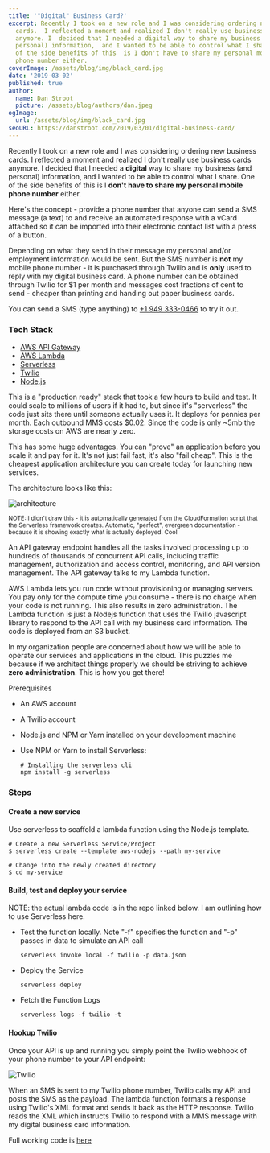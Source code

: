 ```yaml
---
title: '"Digital" Business Card?'
excerpt: Recently I took on a new role and I was considering ordering new business
  cards.  I reflected a moment and realized I don't really use business cards
  anymore. I  decided that I needed a digital way to share my business (and
  personal) information,  and I wanted to be able to control what I share. One
  of the side benefits of this  is I don't have to share my personal mobile
  phone number either.
coverImage: /assets/blog/img/black_card.jpg
date: '2019-03-02'
published: true
author:
  name: Dan Stroot
  picture: /assets/blog/authors/dan.jpeg
ogImage:
  url: /assets/blog/img/black_card.jpg
seoURL: https://danstroot.com/2019/03/01/digital-business-card/
---
```


Recently I took on a new role and I was considering ordering new business cards. I reflected a moment and realized I don't really use business cards anymore. I decided that I needed a **digital** way to share my business (and personal) information, and I wanted to be able to control what I share. One of the side benefits of this is I **don't have to share my personal mobile phone number** either.

Here's the concept - provide a phone number that anyone can send a SMS message (a text) to and receive an automated response with a vCard attached so it can be imported into their electronic contact list with a press of a button.

Depending on what they send in their message my personal and/or employment information would be sent. But the SMS number is **not** my mobile phone number - it is purchased through Twilio and is **only** used to reply with my digital business card. A phone number can be obtained through Twilio for $1 per month and messages cost fractions of cent to send - cheaper than printing and handing out paper business cards.

You can send a SMS (type anything) to [+1 949 333-0466](tel:+19493330466) to try it out.

### Tech Stack

- [AWS API Gateway](https://aws.amazon.com/api-gateway/)
- [AWS Lambda](https://aws.amazon.com/lambda/)
- [Serverless](https://serverless.com/)
- [Twilio](https://www.twilio.com)
- [Node.js](https://nodejs.org/en/)

This is a "production ready" stack that took a few hours to build and test. It could scale to millions of users if it had to, but since it's "serverless" the code just sits there until someone actually uses it. It deploys for pennies per month. Each outbound MMS costs \$0.02. Since the code is only ~5mb the storage costs on AWS are nearly zero.

This has some huge advantages. You can "prove" an application before you scale it and pay for it. It's not just fail fast, it's also "fail cheap". This is the cheapest application architecture you can create today for launching new services.

The architecture looks like this:

![architecture](/assets/blog/img/serverless.png)

<small>NOTE: I didn't draw this - it is automatically generated from the CloudFormation script that the Serverless framework creates. Automatic, "perfect", evergreen documentation - because it is showing exactly what is actually deployed. Cool!</small>

An API gateway endpoint handles all the tasks involved processing up to hundreds of thousands of concurrent API calls, including traffic management, authorization and access control, monitoring, and API version management. The API gateway talks to my Lambda function.

AWS Lambda lets you run code without provisioning or managing servers. You pay only for the compute time you consume - there is no charge when your code is not running. This also results in zero administration. The Lambda function is just a Nodejs function that uses the Twilio javascript library to respond to the API call with my business card information. The code is deployed from an S3 bucket.

In my organization people are concerned about how we will be able to operate our services and applications in the cloud. This puzzles me because if we architect things properly we should be striving to achieve **zero administration**. This is how you get there!

Prerequisites

- An AWS account
- A Twilio account
- Node.js and NPM or Yarn installed on your development machine
- Use NPM or Yarn to install Serverless:

  ```shell
  # Installing the serverless cli
  npm install -g serverless
  ```

### Steps

#### Create a new service

Use serverless to scaffold a lambda function using the Node.js template.

```shell
# Create a new Serverless Service/Project
$ serverless create --template aws-nodejs --path my-service

# Change into the newly created directory
$ cd my-service
```

#### Build, test and deploy your service

NOTE: the actual lambda code is in the repo linked below. I am outlining how to use Serverless here.

- Test the function locally. Note "-f" specifies the function and "-p" passes in data to simulate an API call

  ```shell
  serverless invoke local -f twilio -p data.json
  ```

- Deploy the Service

  ```shell
  serverless deploy
  ```

- Fetch the Function Logs

  ```shell
  serverless logs -f twilio -t
  ```

#### Hookup Twilio

Once your API is up and running you simply point the Twilio webhook of your phone number to your API endpoint:

![Twilio](/assets/blog/img/twilio.png)

When an SMS is sent to my Twilio phone number, Twilio calls my API and posts the SMS as the payload. The lambda function formats a response using Twilio's XML format and sends it back as the HTTP response. Twilio reads the XML which instructs Twilio to respond with a MMS message with my digital business card information.

Full working code is [here](https://github.com/dstroot/twilio-business-card-aws-lambda)
